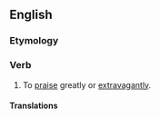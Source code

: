 ==English==

===Etymology===
{{prefix|en|be|praise}}

===Verb===
{{en-verb|beprais}}

# {{lb|en|transitive}} To [[praise]] greatly or [[extravagant]]ly.

====Translations====
{{trans-top|to praise greatly or extravagantly}}
{{trans-mid}}
{{trans-bottom}}